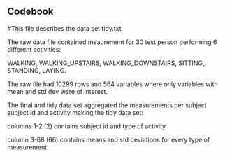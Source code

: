 
## Codebook
#This file describes the data set tidy.txt

The raw data file contained meaurement for 30 test person performing 6 different activities: 

WALKING, WALKING_UPSTAIRS, WALKING_DOWNSTAIRS, SITTING, STANDING, LAYING.

The raw file had 10299 rows and 564 variables where only variables with mean and std dev were of interest. 

The final and tidy data set aggregated the measurements per subject subject id and activity making the tidy data set:

columns 1-2 (2) contains subject id and type of activity

column 3-68 (66) contains means and std deviations for every type of measurement.

